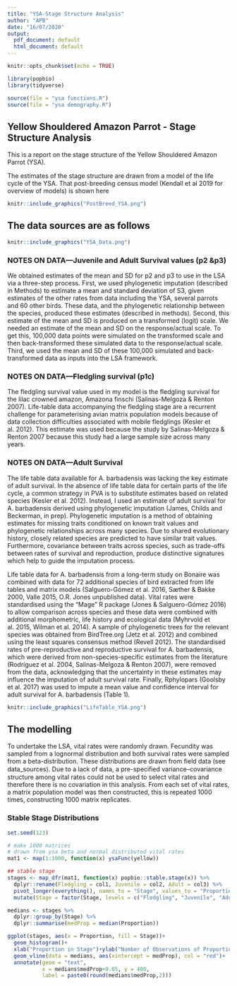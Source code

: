 ```yaml
---
title: "YSA-Stage Structure Analysis"
author: "APB"
date: "16/07/2020"
output:
  pdf_document: default
  html_document: default
---
```


```r
knitr::opts_chunk$set(echo = TRUE)

library(popbio)
library(tidyverse) 

source(file = "ysa functions.R")
source(file = "ysa demography.R")
```

## Yellow Shouldered Amazon Parrot - Stage Structure Analysis

This is a report on the stage structure of the Yellow Shouldered Amazon Parrot (YSA).

The estimates of the stage structure are drawn from a model of the life cycle of the YSA.  That post-breeding census model (Kendall et al 2019 for overview of models) is shown here


```r
knitr::include_graphics("PostBreed_YSA.png")
```

## The data sources are as follows

```r
knitr::include_graphics("YSA_Data.png")
```

### NOTES ON DATA---Juvenile and Adult Survival values (p2 &p3)

We obtained estimates of the mean and SD for p2 and p3 to use in the LSA via a three-step process. First, we used phylogenetic imputation (described in Methods) to estimate a mean and standard deviation of S3, given estimates of the other rates from data including the YSA, several parrots and 60 other birds.  These data, and the phylogenetic relationship between the species, produced these estimates (described in methods). Second, this estimate of the mean and SD is produced on a transformed (logit) scale.  We needed an estimate of the mean and SD on the response/actual scale. To get this, 100,000 data points were simulated on the transformed scale and then back-transformed these simulated data to the response/actual scale.  Third, we used the mean and SD of these 100,000 simulated and back-transformed data as inputs into the LSA framework.

### NOTES ON DATA---Fledgling survival (p1c)

The fledgling survival value used in my model is the fledgling survival for the lilac crowned amazon, Amazona finschi (Salinas-Melgoza & Renton 2007). Life-table data accompanying the fledgling stage are a recurrent challenge for parameterising avian matrix population models because of data collection difficulties associated with mobile fledglings (Kesler et al. 2012). This estimate was used because the study by Salinas-Melgoza & Renton 2007 because this study had a large sample size across many years.

### NOTES ON DATA---Adult Survival

The life table data available for A. barbadensis was lacking the key estimate of adult survival. In the absence of life table data for certain parts of the life cycle, a common strategy in PVA is to substitute estimates based on related species (Kesler et al. 2012). Instead, I used an estimate of adult survival for A. barbadensis derived using phylogenetic imputation (James, Childs and Beckerman, in prep). Phylogenetic imputation is a method of obtaining estimates for missing traits conditioned on known trait values and phylogenetic relationships across many species. Due to shared evolutionary history, closely related species are predicted to have similar trait values. Furthermore, covariance between traits across species, such as trade-offs between rates of survival and reproduction, produce distinctive signatures which help to guide the imputation process.

Life table data for A. barbadensis from a long-term study on Bonaire was combined with data for 72 additional species of bird extracted from life tables and matrix models (Salguero-Gómez et al. 2016, Sæther & Bakke 2000, Valle 2015, O.R. Jones unpublished data). Vital rates were standardised using the “Mage” R package (Jones & Salguero-Gómez 2016) to allow comparison across species and these data were combined with additional morphometric, life history and ecological data (Myhrvold et al. 2015, Wilman et al. 2014). A sample of phylogenetic trees for the relevant species was obtained from BirdTree.org (Jetz et al. 2012) and combined using the least squares consensus method (Revell 2012). The standardised rates of pre-reproductive and reproductive survival for A. barbadensis, which were derived from non-species-specific estimates from the literature (Rodríguez et al. 2004, Salinas-Melgoza & Renton 2007), were removed from the data, acknowledging that the uncertainty in these estimates may influence the imputation of adult survival rate. Finally, Rphylopars (Goolsby et al. 2017) was used to impute a mean value and confidence interval for adult survival for A. barbadensis (Table 1).

```r
knitr::include_graphics("LifeTable_YSA.png")
```


## The modelling

To undertake the LSA, vital rates were randomly drawn. Fecundity was sampled from a lognormal distribution and both survival rates were sampled from a beta-distribution. These distributions are drawn from field data (see data_sources). Due to a lack of data, a pre-speciﬁed variance–covariance structure among vital rates could not be used to select vital rates and therefore there is no covariation in this analysis. From each set of vital rates, a matrix population model was then constructed, this is repeated 1000 times, constructing 1000 matrix replicates. 

### Stable Stage Distributions


```r

set.seed(123)

# make 1000 matrices
# drawn from ysa beta and normal distributed vital rates
mat1 <- map(1:1000, function(x) ysaFunc(yellow))

## stable stage
stages <- map_dfr(mat1, function(x) popbio::stable.stage(x)) %>% 
  dplyr::rename(Fledgling = col1, Juvenile = col2, Adult = col3) %>% 
  pivot_longer(everything(), names_to = "Stage", values_to = "Proportion") %>% 
  mutate(Stage = factor(Stage, levels = c("Fledgling", "Juvenile", "Adult")))

medians <- stages %>% 
  dplyr::group_by(Stage) %>% 
  dplyr::summarise(medProp = median(Proportion))

ggplot(stages, aes(x = Proportion, fill = Stage))+
  geom_histogram()+
  xlab("Proportion in Stage")+ylab("Number of Observations of Proportion from 1000 sims")+
  geom_vline(data = medians, aes(xintercept = medProp), col = "red")+
  annotate(geom = "text", 
           x = medians$medProp+0.05, y = 400, 
           label = paste0(round(medians$medProp,2)))

```


